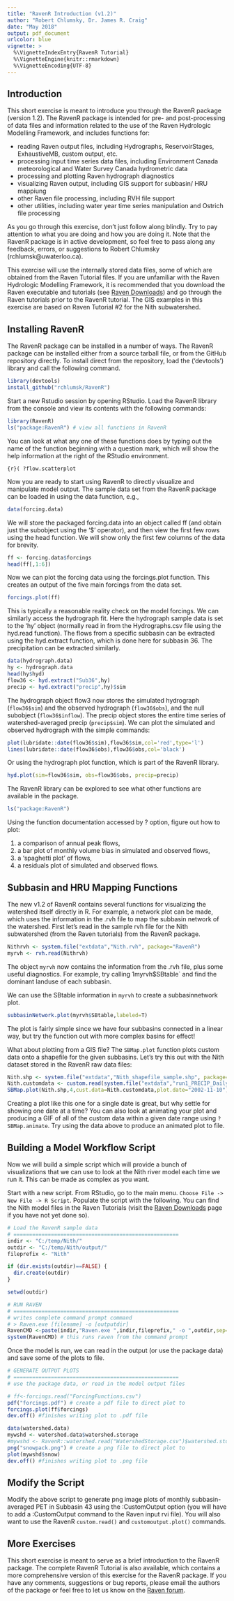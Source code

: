 ```yaml
---
title: "RavenR Introduction (v1.2)"
author: "Robert Chlumsky, Dr. James R. Craig"
date: "May 2018"
output: pdf_document
urlcolor: blue
vignette: >
  %\VignetteIndexEntry{RavenR Tutorial}
  %\VignetteEngine{knitr::rmarkdown}
  %\VignetteEncoding{UTF-8}
---
```


## Introduction

This short exercise is meant to introduce you through the RavenR package (version 1.2). The RavenR package is intended for pre- and post-processing of data files and information related to the use of the Raven Hydrologic Modelling Framework, and includes functions for:

* reading Raven output files, including Hydrographs, ReservoirStages, ExhaustiveMB, custom output, etc.
* processing input time series data files, including Environment Canada meteorological and Water Survey Canada hydrometric data
* processing and plotting Raven hydrograph diagnostics
* visualizing Raven output, including GIS support for subbasin/ HRU mappiung
* other Raven file processing, including RVH file support
* other utilities, including water year time series manipulation and Ostrich file processing

As you go through this exercise, don't just follow along blindly. Try to pay attention to what you are doing and how you are doing it. Note that the RavenR package is in active development, so feel free to pass along any feedback, errors, or suggestions to Robert Chlumsky (rchlumsk@uwaterloo.ca).

This exercise will use the internally stored data files, some of which are obtained from the Raven Tutorial files. If you are unfamiliar with the Raven Hydrologic Modelling Framework, it is recommended that you download the Raven executable and tutorials (see  [Raven Downloads](http://www.civil.uwaterloo.ca/jrcraig/Raven/Downloads.html)) and go through the Raven tutorials prior to the RavenR tutorial. The GIS examples in this exercise are based on Raven Tutorial #2 for the Nith subwatershed.

## Installing RavenR

The RavenR package can be installed in a number of ways. The RavenR package can be installed either from a source tarball file, or from the GitHub repository directly. To install direct from the repository, load the ('devtools') library and call the following command.

```r
library(devtools)
install_github("rchlumsk/RavenR")
```

########################

Start a new Rstudio session by opening RStudio. Load the RavenR library from the console and view its contents with the following commands:

```r
library(RavenR)
ls("package:RavenR") # view all functions in RavenR
```

You can look at what any one of these functions does by typing out the name of the function beginning with a question mark, which will show the help information at the right of the RStudio environment.

```{r}(
?flow.scatterplot
```

Now you are ready to start using RavenR to directly visualize and manipulate model output. The sample data set from the RavenR package can be loaded in using the data function, e.g.,

```r
data(forcing.data)
```

We will store the packaged forcing.data into an object called ff (and obtain just the subobject using the '$' operator), and then view the first few rows using the head function. We will show only the first few columns of the data for brevity.

```r
ff <- forcing.data$forcings
head(ff[,1:6])
```

Now we can plot the forcing data using the forcings.plot function. This creates an output of the five main forcings from the data set.

```r
forcings.plot(ff)
```

This is typically a reasonable reality check on the model forcings. We can similarly access the hydrograph fit. Here the hydrograph sample data is set to the 'hy' object (normally read in from the Hydrographs.csv file using the hyd.read function). The flows from a specific subbasin can be extracted using the hyd.extract function, which is done here for subbasin 36. The precipitation can be extracted similarly.

```r
data(hydrograph.data)
hy <- hydrograph.data
head(hy$hyd)
flow36 <- hyd.extract("Sub36",hy)
precip <- hyd.extract("precip",hy)$sim
```

The hydrograph object flow3 now stores the simulated hydrograph (`flow36$sim`) and the observed hydrograph (`flow36$obs`), and the null subobject (`flow36$inflow`). The precip object stores the entire time series of watershed-averaged precip (`precip$sim`). We can plot the simulated and observed hydrograph with the simple commands:

```r
plot(lubridate::date(flow36$sim),flow36$sim,col='red',type='l')
lines(lubridate::date(flow36$obs),flow36$obs,col='black')
```

Or using the hydrograph plot function, which is part of the RavenR library.

```r
hyd.plot(sim=flow36$sim, obs=flow36$obs, precip=precip)
```

The RavenR library can be explored to see what other functions are available in the package.

```r
ls("package:RavenR")
```

Using the function documentation accessed by ?<function_name> option, figure out how to plot:

1. a comparison of annual peak flows, 
2. a bar plot of monthly volume bias in simulated and observed flows,
3. a 'spaghetti plot' of flows,
4. a residuals plot of simulated and observed flows.

## Subbasin and HRU Mapping Functions

The new v1.2 of RavenR contains several functions for visualizing the watershed itself directly in R. For example, a network plot can be made, which uses the information in the .rvh file to map the subbasin network of the watershed. First let's read in the sample rvh file for the Nith subwatershed (from the Raven tutorials) from the RavenR package.

```r
Nithrvh <- system.file("extdata","Nith.rvh", package="RavenR")
myrvh <- rvh.read(Nithrvh)
```

The object `myrvh` now contains the information from the .rvh file, plus some useful diagnostics. For example, try calling 1myrvh$SBtable` and find the dominant landuse of each subbasin.

We can use the SBtable information in `myrvh` to create a subbasinnetwork plot.

```r
subbasinNetwork.plot(myrvh$SBtable,labeled=T)
```

The plot is fairly simple since we have four subbasins connected in a linear way, but try the function out with more complex basins for effect!

What about plotting from a GIS file? The `SBMap.plot` function plots custom data onto a shapefile for the given subbasins. Let's try this out with the Nith dataset stored in the RavenR raw data files:

```r
Nith.shp <- system.file("extdata","Nith_shapefile_sample.shp", package="RavenR")
Nith.customdata <- custom.read(system.file("extdata","run1_PRECIP_Daily_Maximum_BySubbasin.csv", package="RavenR"))
SBMap.plot(Nith.shp,4,cust.data=Nith.customdata,plot.date="2002-11-10")
```

Creating a plot like this one for a single date is great, but why settle for showing one date at a time? You can also look at animating your plot and producing a GIF of all of the custom data within a given date range using `?SBMap.animate`. Try using the data above to produce an animated plot to file.
  
## Building a Model Workflow Script

Now we will build a simple script which will provide a bunch of visualizations that we can use to look at the Nith river model each time we run it. This can be made as complex as you want.

Start with a new script. From RStudio, go to the main menu. `Choose File -> New File -> R Script`. Populate the script with the following. You can find the Nith model files in the Raven Tutorials (visit the [Raven  Downloads](http://www.civil.uwaterloo.ca/jrcraig/Raven/Downloads.html) page if you have not yet done so).

```r
# Load the RavenR sample data
# =====================================================
indir <- "C:/temp/Nith/"
outdir <- "C:/temp/Nith/output/"
fileprefix <- "Nith"

if (dir.exists(outdir)==FALSE) {
  dir.create(outdir)
}

setwd(outdir)

# RUN RAVEN
# =====================================================
# writes complete command prompt command
# > Raven.exe [filename] -o [outputdir]
RavenCMD <-paste(indir,"Raven.exe ",indir,fileprefix," -o ",outdir,sep="")
system(RavenCMD) # this runs raven from the command prompt
```

Once the model is run, we can read in the output (or use the package data) and save some of the plots to file.

```r
# GENERATE OUTPUT PLOTS
# =====================================================
# use the package data, or read in the model output files

# ff<-forcings.read("ForcingFunctions.csv")
pdf("forcings.pdf") # create a pdf file to direct plot to
forcings.plot(ff$forcings)
dev.off() #finishes writing plot to .pdf file

data(watershed.data)
mywshd <- watershed.data$watershed.storage
#mywshd <- RavenR::watershed.read("WatershedStorage.csv")$watershed.storage
png("snowpack.png") # create a png file to direct plot to
plot(mywshd$snow)
dev.off() #finishes writing plot to .png file
```

## Modify the Script

Modify the above script to generate png image plots of monthly subbasin-averaged PET in Subbasin 43 using the :CustomOutput option (you will have to add a :CustomOutput command to the Raven input rvi file). You will also want to use the RavenR `custom.read()` and `customoutput.plot()` commands.

## More Exercises

This short exercise is meant to serve as a brief introduction to the RavenR package. The complete RavenR Tutorial is also available, which contains a more comprehensive version of this exercise for the RavenR package. If you have any comments, suggestions or bug reports, please email the authors of the package or feel free to let us know on the [Raven forum](http://www.civil.uwaterloo.ca/raven_forum/).
